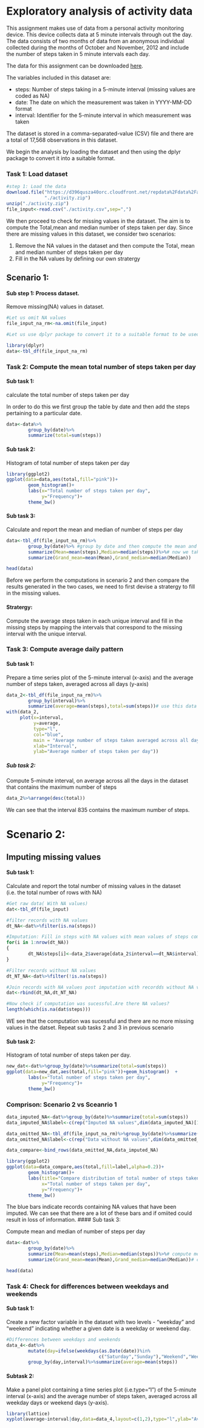 # Exploratory analysis of activity data

This assignment makes use of data from a personal activity monitoring device. This device collects data at 5 minute intervals through out the day. The data consists of two months of data from an anonymous individual collected during the months of October and November, 2012 and include the number of steps taken in 5 minute intervals each day.

[1]:https://d396qusza40orc.cloudfront.net/repdata%2Fdata%2Factivity.zip
The data for this assignment can be downloaded [here][1].

The variables included in this dataset are:

- steps: Number of steps taking in a 5-minute interval (missing values are coded as NA)
- date: The date on which the measurement was taken in YYYY-MM-DD format
- interval: Identifier for the 5-minute interval in which measurement was taken

The dataset is stored in a comma-separated-value (CSV) file and there are a total of 17,568 observations in this dataset.

We begin the analysis by loading the dataset and then using the dplyr package to convert it into a suitable format.


### Task 1: Load dataset



```{r,echo=TRUE}

#step 1: Load the data
download.file("https://d396qusza40orc.cloudfront.net/repdata%2Fdata%2Factivity.zip",
              "./activity.zip")
unzip("./activity.zip")
file_input<-read.csv("./activity.csv",sep=",")
```


We then proceed to check for missing values in the dataset. The aim is to compute the
Total,mean and median number of steps taken per day. Since there are missing values in this dataset, we consider two
scenarios:


1. Remove the NA values in the dataset and then compute the Total, mean and median number of steps taken per day
2. Fill in the NA values by defining our own stratergy

## Scenario 1:


#### Sub step 1: Process dataset. 


Remove missing(NA) values in dataset.

```{r,echo=TRUE,message=FALSE}
#Let us omit NA values
file_input_na_rm<-na.omit(file_input)

#Let us use dplyr package to convert it to a suitable format to be used

library(dplyr)
data<-tbl_df(file_input_na_rm)

```


### Task 2: Compute the mean total number of steps taken per day


#### Sub task 1: 

calculate the total number of steps taken per day


In order to do this we first group the table by date and then add the steps pertaining to a particular date.


```{r,echo=TRUE}
data<-data%>%
        group_by(date)%>%
        summarize(total=sum(steps))
```

#### Sub task 2: 

Histogram of total number of steps taken per day

```{r,echo=TRUE,warning=FALSE,message=FALSE}
library(ggplot2)
ggplot(data=data,aes(total,fill="pink"))+
        geom_histogram()+
        labs(x="Total number of steps taken per day",
             y="Frequency")+
        theme_bw()
```

#### Sub task 3: 

Calculate and report the mean and median of number of steps per day

```{r,echo=TRUE,warning=FALSE,message=FALSE}
data<-tbl_df(file_input_na_rm)%>%
        group_by(date)%>% #group by date and then compute the mean and median of steps belonging to the date
        summarize(Mean=mean(steps),Median=median(steps))%>%# now we take the mean and median of steps per day
        summarize(Grand_mean=mean(Mean),Grand_median=median(Median))

head(data)

```

Before we perform the computations in scenario 2 and then compare the results generated in the two cases, we need to first devise a stratergy to fill in the missing values. 

#### Stratergy:

Compute the average steps taken in each unique interval and fill in the missing steps by mapping the intervals that correspond to the missing interval with the unique interval. 


### Task 3: Compute average daily pattern

#### Sub task 1: 

Prepare a time series plot of the 5-minute interval (x-axis) and the average number of steps taken, averaged across all days (y-axis)

```{r,echo=TRUE}
data_2<-tbl_df(file_input_na_rm)%>%
        group_by(interval)%>%
        summarize(average=mean(steps),total=sum(steps))# use this data in next step to fill in missing steps
with(data_2,
     plot(x=interval,
          y=average,
          type="l",
          col="blue",
          main = "Average number of steps taken averaged across all days",
          xlab="Interval",
          ylab="Average number of steps taken per day"))
```


##### Sub task 2: 

Compute 5-minute interval, on average across all the days in the dataset that contains the maximum number of steps

```{r,echo=TRUE}
data_2%>%arrange(desc(total))

```
We can see that the interval 835 contains the maximum number of steps.


# Scenario 2:


## Imputing missing values


#### Sub task 1: 

Calculate and report the total number of missing values in the dataset (i.e. the total number of rows with NA)

```{r,echo=TRUE,warning=FALSE}
#Get raw data( With NA values)
dat<-tbl_df(file_input)

#filter records with NA values
dt_NA<-dat%>%filter(is.na(steps))

#Imputation: Fill in steps with NA values with mean values of steps computed in previous step unique to an interval
for(i in 1:nrow(dt_NA))
{
        dt_NA$steps[i]<-data_2$average[data_2$interval==dt_NA$interval] # map intervals to obtain the average value
}

#Filter records without NA values
dt_NT_NA<-dat%>%filter(!is.na(steps))

#Join records with NA values post imputation with recordds without NA values.
dat<-rbind(dt_NA,dt_NT_NA)

#Now check if computation was sucessful.Are there NA values?
length(which(is.na(dat$steps)))
```

WE see that the computation was sucessful and there are no more missing values in the datset. Repeat sub tasks 2 and 3 in previous scenario


#### Sub task 2: 

Histogram of total number of steps taken per day.
```{r,echo=TRUE,warning=FALSE,message=FALSE}
new_dat<-dat%>%group_by(date)%>%summarize(total=sum(steps))
ggplot(data=new_dat,aes(total,fill="pink"))+geom_histogram()  +
        labs(x="Total number of steps taken per day",
             y="Frequency")+
        theme_bw()
```


### Comprison: Scenario 2 vs Sceanrio 1
```{r,echo=TRUE,warning=FALSE,message=FALSE}
data_imputed_NA<-dat%>%group_by(date)%>%summarize(total=sum(steps))
data_imputed_NA$label<-c(rep("Imputed NA values",dim(data_imputed_NA)[1]))

data_omitted_NA<-tbl_df(file_input_na_rm)%>%group_by(date)%>%summarize(total=sum(steps))
data_omitted_NA$label<-c(rep("Data without NA values",dim(data_omitted_NA)[1]))

data_compare<-bind_rows(data_omitted_NA,data_imputed_NA)

library(ggplot2)
ggplot(data=data_compare,aes(total,fill=label,alpha=0.2))+
        geom_histogram()+
        labs(title="Compare distribution of total number of steps taken per day between when NA values were imputed and omitted",
             x="Total number of steps taken per day",
             y="Frequency")+
        theme_bw()
```

The blue bars indicate records containing NA values that have been imputed. We can see that there are a lot of these bars and if omiited could result in loss of information.
#### Sub task 3: 

Compute mean and median of number of steps per day

```{r,echo=TRUE}
data<-dat%>%
        group_by(date)%>%
        summarize(Mean=mean(steps),Median=median(steps))%>%# compute mean and median of steps for each date
        summarize(Grand_mean=mean(Mean),Grand_median=median(Median))# compute the mean and median number of steps taken per day

head(data)
```

### Task 4: Check for differences between weekdays and weekends

#### Sub task 1:

Create a new factor variable in the dataset with two levels - "weekday" and "weekend" indicating whether a given date is a weekday or weekend day.

```{r,echo=TRUE}
#Differences between weekdays and weekends
data_4<-dat%>%
        mutate(day=ifelse(weekdays(as.Date(date))%in%
                                  c("Saturday","Sunday"),"Weekend","Weekday"))%>%
        group_by(day,interval)%>%summarize(average=mean(steps))
```


#### Subtask 2: 

Make a panel plot containing a time series plot (i.e.type="l") of the 5-minute interval (x-axis) and the average number of steps taken, averaged across all weekday days or weekend days (y-axis).

```{r,echo=TRUE}
library(lattice)
xyplot(average~interval|day,data=data_4,layout=c(1,2),type="l",ylab="Average number of steps taken per day",xlab="Interval")

```